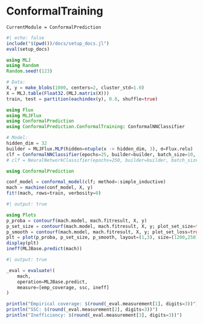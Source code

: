 # ConformalTraining

```@meta
CurrentModule = ConformalPrediction
```

```julia
#| echo: false
include("$(pwd())/docs/setup_docs.jl")
eval(setup_docs)
```


```julia
using MLJ
using Random
Random.seed!(123)

# Data:
X, y = make_blobs(1000, centers=2, cluster_std=1.0)
X = MLJ.table(Float32.(MLJ.matrix(X)))
train, test = partition(eachindex(y), 0.8, shuffle=true)
```


```julia
using Flux
using MLJFlux
using ConformalPrediction
using ConformalPrediction.ConformalTraining: ConformalNNClassifier

# Model:
hidden_dim = 32
builder = MLJFlux.MLP(hidden=ntuple(x -> hidden_dim, 3), σ=Flux.relu)
clf = ConformalNNClassifier(epochs=25, builder=builder, batch_size=10, reg_strength_size=0.5, epsilon=0.1)
# clf = NeuralNetworkClassifier(epochs=250, builder=builder, batch_size=50)
```


```julia
using ConformalPrediction

conf_model = conformal_model(clf; method=:simple_inductive)
mach = machine(conf_model, X, y)
fit!(mach, rows=train, verbosity=0)
```

```julia
#| output: true

using Plots
p_proba = contourf(mach.model, mach.fitresult, X, y)
p_set_size = contourf(mach.model, mach.fitresult, X, y; plot_set_size=true)
p_smooth = contourf(mach.model, mach.fitresult, X, y; plot_set_loss=true)
plt = plot(p_proba, p_set_size, p_smooth, layout=(1,3), size=(1200,250))
display(plt)
ineff(MLJBase.predict(mach))
```

```julia
#| output: true

_eval = evaluate!(
    mach,
    operation=MLJBase.predict,
    measure=[emp_coverage, ssc, ineff]
)

println("Empirical coverage: $(round(_eval.measurement[1], digits=3))")
println("SSC: $(round(_eval.measurement[2], digits=3))")
println("Inefficiency: $(round(_eval.measurement[3], digits=3))")
```